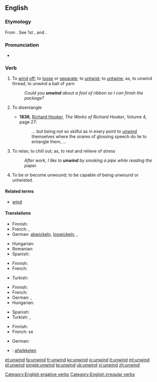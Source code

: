 ==English==

===Etymology===
From {{etyl|ang|en}} {{term|unwindan|lang=ang}}. See 1st {{term|un-}}, and {{term|wind||to coil}}.

===Pronunciation===
* {{IPA|/ʌnˈwaɪnd/}}
*: {{rhymes|aɪnd}}

===Verb===
{{en-verb|unwinds|unwinding|unwound}}

# {{context|transitive}} To [[wind]] [[off]]; to [[loose]] or [[separate]]; to [[untwist]]; to [[untwine]]; as, to unwind thread, to unwind a ball of yarn
#: ''Could you '''unwind''' about a foot of ribbon so I can finish the package?''
# {{context|transitive|obsolete}} To disentangle
#* '''1836''', [[w:Richard Hooker|Richard Hooker]], ''The Works of Richard Hooker'', Volume 4, page 27:
#*: ... but being not so skilful as in every point to [[unwind]] themselves where the snares of glossing speech do lie to entangle them, ...
# {{context|intransitive|slang}} To relax; to chill out; as, to rest and relieve of stress
#: ''After work, I like to '''unwind''' by smoking a pipe while reading the paper.''
# {{context|intransitive}} To be or become unwound; to be capable of being unwound or untwisted.

====Related terms====
* [[wind]]

====Translations====
{{trans-top|To wind off}}
* Finnish: {{t+|fi|purkaa}}
* French: {{t+|fr|dérouler}},  {{t+|fr|débobiner}}
* German: [[abwickeln]], [[loswickeln]], {{t-|de|abspulen}}, {{t-|de|abdocken}} {{qualifier|textil.}}
{{trans-mid}}
* Hungarian: {{t-|hu|legombolyít}}
* Romanian: {{t+|ro|deșira}}
* Spanish: {{t-|es|desenrollar}}
{{trans-bottom}}

{{trans-top|To disentangle}}
* Finnish: {{t+|fi|avata}}
* French: {{t+|fr|démêler}}
{{trans-mid}}
* Turkish: {{t+|tr|çözmek}}
{{trans-bottom}}

{{trans-top|To relax}}
* Finnish: {{t+|fi|rentoutua}}
* French: {{t+|fr|décompresser}}
* German: {{t-|de|abschalten}} {{qualifier|figurative}}, {{t-|de|sich entspannen}}
* Hungarian: {{t-|hu|ellazul}}
{{trans-mid}}
* Spanish: {{t+|es|relajarse}}
* Turkish: {{t+|tr|gevşemek}}, {{t+|tr|rahatlamak}}
{{trans-bottom}}

{{trans-top|To be or become unwound}}
* Finnish: {{t-|fi|purkautua}}
* French: se {{t+|fr|défaire}}
{{trans-mid}}
* German: {{t-|de|sich abwickeln}}
{{trans-bottom}}

{{checktrans-top}}
* {{ttbc|nl}}: [[afwikkelen]]
{{trans-mid}}
{{trans-bottom}}

[[Category:English ergative verbs]]
[[Category:English irregular verbs]]

[[et:unwind]]
[[fa:unwind]]
[[fr:unwind]]
[[ko:unwind]]
[[io:unwind]]
[[it:unwind]]
[[ml:unwind]]
[[pl:unwind]]
[[simple:unwind]]
[[te:unwind]]
[[uk:unwind]]
[[vi:unwind]]
[[zh:unwind]]